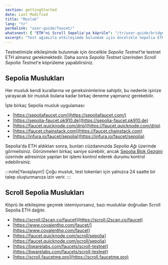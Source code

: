 ```yaml
---
section: gettingStarted
date: Last Modified
title: "Musluk"
lang: "tr"
permalink: "user-guide/faucet/"
whatsnext: { "ETH'ni Scroll Sepolia'ya köprüle": "/tr/user-guide/bridge" }
excerpt: "Test ağımızla etkileşimde bulunmak için öncelikle Sepolia ETH elde etmeniz gerekiyor. Başlamak için birkaç Sepolia musluk uygulaması bulunmaktadır."
---
```


Testnetimizle etkileşimde bulunmak için öncelikle _Sepolia Testnet_'te testnet ETH almanız gerekmektedir. Daha sonra _Sepolia Testnet_ üzerinden _Scroll Sepolia Testnet_'e köprüleme yapabilirsiniz.

## Sepolia Muslukları

Her musluk kendi kurallarına ve gereksinimlerine sahiptir, bu nedenle işinize yarayacak bir musluk bulana kadar birkaç deneme yapmanız gerekebilir.

İşte birkaç Sepolia musluk uygulaması:

- [https://sepoliafaucet.com](https://sepoliafaucet.com/)
- [https://sepolia-faucet.pk910.de](https://sepolia-faucet.pk910.de)
- [https://faucet.quicknode.com/drip](https://faucet.quicknode.com/drip)
- [https://faucet.chainstack.com](https://faucet.chainstack.com)
- [https://infura.io/faucet/sepolia](https://infura.io/faucet/sepolia)

Sepolia'da ETH aldıktan sonra, bunları cüzdanınızda _Sepolia Ağı_ üzerinde görmelisiniz. Görünmeleri birkaç saniye sürebilir, ancak [Sepolia Blok Gezgini](https://sepolia.etherscan.io/) üzerinde adresinize yapılan bir işlemi kontrol ederek durumu kontrol edebilirsiniz.

:::note[Yavaşlayın!]
Çoğu musluk, test tokenları için yalnızca 24 saatte bir talep oluşturmanıza izin verir.
:::

## Scroll Sepolia Muslukları

Köprü ile etkileşime geçmek istemiyorsanız, bazı musluklar doğrudan Scroll Sepolia ETH dağıtır.

- [https://scroll.l2scan.co/faucet](https://scroll.l2scan.co/faucet)
- [https://www.covalenthq.com/faucet/](https://www.covalenthq.com/faucet)
- [https://faucet.quicknode.com/scroll/sepolia](https://faucet.quicknode.com/scroll/sepolia)
- [https://bwarelabs.com/faucets/scroll-testnet](https://bwarelabs.com/faucets/scroll-testnet)
- [https://scroll.faucetme.pro](https://scroll.faucetme.pro)
